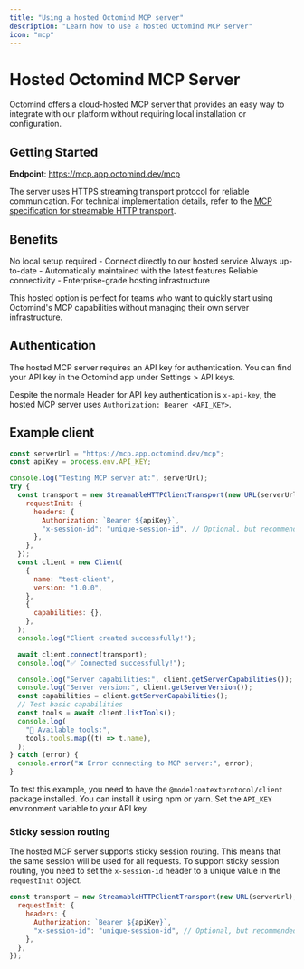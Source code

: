 ```yaml
---
title: "Using a hosted Octomind MCP server"
description: "Learn how to use a hosted Octomind MCP server"
icon: "mcp"
---
```


# Hosted Octomind MCP Server

Octomind offers a cloud-hosted MCP server that provides an easy way to integrate with our platform without requiring local installation or configuration.

## Getting Started

**Endpoint**: https://mcp.app.octomind.dev/mcp

The server uses HTTPS streaming transport protocol for reliable communication. For technical implementation details, refer to the
[MCP specification for streamable HTTP transport](https://modelcontextprotocol.io/specification/2025-06-18/basic/transports#streamable-http).

## Benefits

No local setup required - Connect directly to our hosted service
Always up-to-date - Automatically maintained with the latest features
Reliable connectivity - Enterprise-grade hosting infrastructure

This hosted option is perfect for teams who want to quickly start using Octomind's MCP capabilities without managing their own server infrastructure.

## Authentication

The hosted MCP server requires an API key for authentication. You can find your API key in the Octomind app under Settings > API keys.

<Snippet file="snippet-apiKey.mdx" />

Despite the normale Header for API key authentication is `x-api-key`, the hosted MCP server uses `Authorization: Bearer <API_KEY>`.

## Example client

```javascript
const serverUrl = "https://mcp.app.octomind.dev/mcp";
const apiKey = process.env.API_KEY;

console.log("Testing MCP server at:", serverUrl);
try {
  const transport = new StreamableHTTPClientTransport(new URL(serverUrl), {
    requestInit: {
      headers: {
        Authorization: `Bearer ${apiKey}`,
        "x-session-id": "unique-session-id", // Optional, but recommended for sticky session routing
      },
    },
  });
  const client = new Client(
    {
      name: "test-client",
      version: "1.0.0",
    },
    {
      capabilities: {},
    },
  );
  console.log("Client created successfully!");

  await client.connect(transport);
  console.log("✅ Connected successfully!");

  console.log("Server capabilities:", client.getServerCapabilities());
  console.log("Server version:", client.getServerVersion());
  const capabilities = client.getServerCapabilities();
  // Test basic capabilities
  const tools = await client.listTools();
  console.log(
    "🔧 Available tools:",
    tools.tools.map((t) => t.name),
  );
} catch (error) {
  console.error("❌ Error connecting to MCP server:", error);
}
```

To test this example, you need to have the `@modelcontextprotocol/client` package installed. You can install it using npm or yarn.
Set the `API_KEY` environment variable to your API key.

### Sticky session routing

The hosted MCP server supports sticky session routing. This means that the same session will be used for all requests.
To support sticky session routing, you need to set the `x-session-id` header to a unique value in the `requestInit` object.

```javascript
const transport = new StreamableHTTPClientTransport(new URL(serverUrl), {
  requestInit: {
    headers: {
      Authorization: `Bearer ${apiKey}`,
      "x-session-id": "unique-session-id", // Optional, but recommended for sticky session routing
    },
  },
});
```
